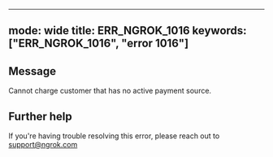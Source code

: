 
---
mode: wide
title: ERR_NGROK_1016
keywords: ["ERR_NGROK_1016", "error 1016"]
---

## Message
Cannot charge customer that has no active payment source.




## Further help
If you're having trouble resolving this error, please reach out to [support@ngrok.com](mailto:support@ngrok.com?subject=Help%20with%20ERR_NGROK_1016)

